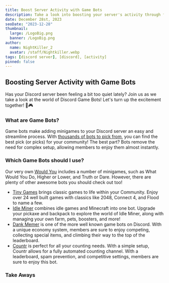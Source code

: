 ```yaml
---
title: Boost Server Activity with Game Bots
description: Take a look into boosting your server's activity through free to use game bots!
date: December 28st, 2023
seoDate: "2023-12-28"
thumbnail:
  large: /LogoBig.png
  banner: /LogoBig.png
author:
  name: NightKiller_2
  avatar: /staff/Nightkiller.webp
tags: [discord server], [discord], [activity]
pinned: false
---
```


## Boosting Server Activity with Game Bots
Has your Discord server been feeling a bit too quiet lately? Join us as we take a look at the world of Discord Game Bots! Let's turn up the excitement together! 🚀🎮

### What are Game Bots?
Game bots make adding minigames to your Discord server an easy and streamline process. With [thousands of bots to pick from](https://top.gg/tag/gaming), you can find the best pick (or picks) for your community! The best part? Bots remove the need for complex setup, allowing members to enjoy them almost instantly.

### Which Game Bots should I use?
Our very own [Would You](https://wouldyoubot.gg/invite) includes a number of minigames, such as What Would You Do, Higher or Lower, and Truth or Dare. However, there are plenty of other awesome bots you should check out too!
- [Tiny Games](https://tinygames.xyz/) brings classic games to life within your Community. Enjoy over 24 well built games with classics like 2048, Connect 4, and Flood to name a few.
- [Idle Miner](https://top.gg/bot/518759221098053634) combines idle games and Minecraft into one bot. Upgrade your pickaxe and backpack to explore the world of Idle Miner, along with managing your own farm, pets, boosters, and more!
- [Dank Memer](https://dankmemer.lol/commands) is one of the more well known game bots on Discord. With a unique economy system, members are sure to enjoy competing, collecting special items, and climbing their way to the top of the leaderboard.
- [Countr](https://countr.xyz) is perfect for all your counting needs. With a simple setup, Countr allows for a fully automated counting channel. With a leaderboard, spam prevention, and competitive settings, members are sure to enjoy this bot.

### Take Aways
